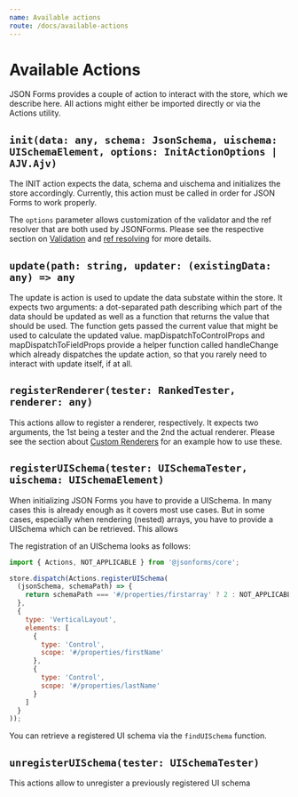 ```yaml
---
name: Available actions
route: /docs/available-actions
---
```



# Available Actions

JSON Forms provides a couple of action to interact with the store, which we describe here. All actions might either be imported directly or via the Actions utility.

## `init(data: any, schema: JsonSchema, uischema: UISchemaElement, options: InitActionOptions | AJV.Ajv)` 

<ApiLink link='/public/api/core/interfaces/initaction.html' title='API' /> 

The INIT action expects the data, schema and uischema and initializes the store accordingly. Currently, this action must be called in order for JSON Forms to work properly.

The `options` parameter allows customization of the validator and the ref resolver that are both used by JSONForms.
Please see the respective section on [Validation](/docs/validation) and [ref resolving](/docs/ref-resolving) for more details.

## `update(path: string, updater: (existingData: any) => any` 

<ApiLink link='/public/api/core/interfaces/updateaction.html' title='API' /> 

The update is action is used to update the data substate within the store. It expects two arguments: a dot-separated path describing which part of the data should be updated as well as a function that returns the value that should be used. The function gets passed the current value that might be used to calculate the updated value.  mapDispatchToControlProps and  mapDispatchToFieldProps  provide a helper function called handleChange which already dispatches the update action, so that you rarely need to interact with update itself, if at all.

## `registerRenderer(tester: RankedTester, renderer: any)` 

<ApiLink link='/public/api/core/interfaces/addrendereraction.html' title='API' /> 

This actions allow to register a renderer, respectively. It expects two arguments, the 1st being a tester and the 2nd the actual renderer. 
Please see the section about [Custom Renderers](/docs/custom-renderers) for an example how to use these.

## `registerUISchema(tester: UISchemaTester, uischema: UISchemaElement)`

<ApiLink link='/public/api/core/interfaces/adduischemaaction.html' title='API' /> 

When initializing JSON Forms you have to provide a UISchema. 
In many cases this is already enough as it covers most use cases. 
But in some cases, especially when rendering (nested) arrays, 
you have to provide a UISchema which can be retrieved. This allows 

The registration of an UISchema looks as follows:

```javascript
import { Actions, NOT_APPLICABLE } from '@jsonforms/core';

store.dispatch(Actions.registerUISchema(
  (jsonSchema, schemaPath) => {
    return schemaPath === '#/properties/firstarray' ? 2 : NOT_APPLICABLE;
  },
  {
    type: 'VerticalLayout',
    elements: [
      {
        type: 'Control',
        scope: '#/properties/firstName'
      },
      {
        type: 'Control',
        scope: '#/properties/lastName'
      }
    ]
  }
));
```

You can retrieve a registered UI schema via the `findUISchema` function.

## `unregisterUISchema(tester: UISchemaTester)`

<ApiLink link='/public/api/core/globals.html#unregisteruischema' title='API' /> 

This actions allow to unregister a previously registered UI schema

